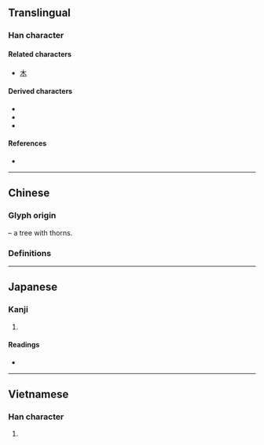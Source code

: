 {{character info}}
==Translingual==

===Han character===
{{Han char|rn=75|rad=木|as=02|sn=6|four=50902|canj=DB|ids=⿻木冂}}

====Related characters====
* [[木]]

====Derived characters====
* {{l|mul|[[𠲋]], [[𪥱]], [[𫸮]], [[𢓣]], [[𢙀]], [[拺]], [[洓]], [[𰖁]], [[栜]], [[𣨁]], [[𬊃]], [[𤕹]], [[𤤹]], [[𨒪]], [[𤯡]], [[𧙞]], [[䊂]], [[𧊸]], [[𰀮]], [[𧧒]], [[𧻕]], [[䟱]], [[𨋵]], [[𫐛]], [[𨦉]], [[𥢉]]}}
* {{l|mul|[[刺]], [[𭣯]], [[敇]], [[𭭇]], [[𤫷]], [[棘]], [[𧠵]], [[𪲸]], [[𪀜]], [[茦]], [[策]], [[𠷽]], [[㭰]], [[𩂴]], [[㞖]], [[㢀]], [[㾊]], [[𠄬]], [[枣]], [[𬅼]], [[𪲕]], [[棗]], [[𧵩]], [[𬃔]], [[𧑖]], [[𣝯]], [[𢛱]], [[䔫]], [[𬝸]]}}
* {{l|mul|[[責]]}} <!-- See etymology – used 朿 in earlier form -->

====References====
* {{Han ref|kx=0510.180|dkj=14441|dj=0894.150|hdz=21153.030|uh=673F|ud=26431|bh=C9F4|bd=51700}}

----

==Chinese==
{{zh-forms}}

===Glyph origin===
{{Han etym}}
{{liushu|p}} – a tree {{zh-l|*木}} with thorns.

===Definitions===
{{zh-see|刺|v}}

----

==Japanese==

===Kanji===
{{ja-kanji|grade=|rs=木02}}

# {{rfdef|ja|sort=木02}}

====Readings====
* {{ja-readings|goon=[[し]] (shi)|kanon=[[し]] (shi)|kun=[[とげ]] (toge)}}

----

==Vietnamese==

===Han character===
{{vi-readings|rs=木02
|hanviet=thứ
|nom=chích, thích, thứ
}}

# {{rfdef|vi|sort=木02}}